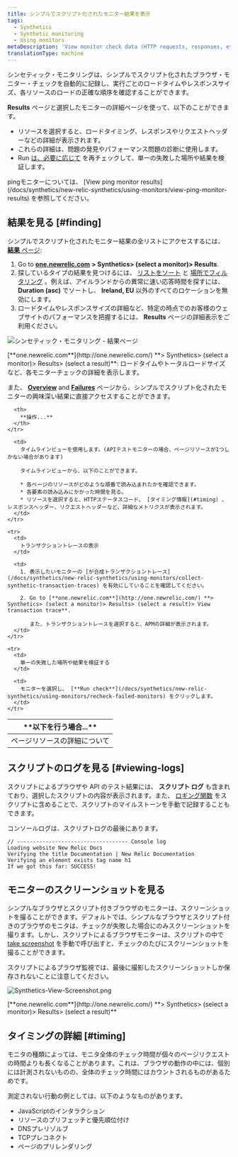 ```yaml
---
title: シンプルでスクリプト化されたモニター結果を表示
tags:
  - Synthetics
  - Synthetic monitoring
  - Using monitors
metaDescription: 'View monitor check data (HTTP requests, responses, etc.) with synthetics monitoring. For browser monitors, view waterfall details of resource load time.'
translationType: machine
---
```


シンセティック・モニタリングは、シンプルでスクリプト化されたブラウザ・モニター・チェックを自動的に記録し、実行ごとのロードタイムやレスポンスサイズ、各リソースのロードの正確な順序を確認することができます。

**Results** ページと選択したモニターの詳細ページを使って、以下のことができます。

* リソースを選択すると、ロードタイミング、レスポンスやリクエストヘッダーなどの詳細が表示されます。
* これらの詳細は、問題の発見やパフォーマンス問題の診断に使用します。
* Run [は、必要に応じて](/docs/synthetics/new-relic-synthetics/using-monitors/recheck-failed-monitors) を再チェックして、単一の失敗した場所や結果を検証します。

<Callout variant="tip">
  pingモニターについては、 [View ping monitor results](/docs/synthetics/new-relic-synthetics/using-monitors/view-ping-monitor-results) を参照してください。
</Callout>

## 結果を見る [#finding]

シンプルでスクリプト化されたモニター結果の全リストにアクセスするには、 [**結果** ページ](/docs/synthetics/new-relic-synthetics/pages/synthetics-results-access-individual-monitor-runs):

1. Go to [**one.newrelic.com**](http://one.newrelic.com/) **> Synthetics> (select a monitor)> Results**.
2. 探しているタイプの結果を見つけるには、 [リストをソート](/docs/synthetics/new-relic-synthetics/pages/synthetics-results-access-individual-monitor-runs#sort-list) と [場所でフィルタリング](/docs/synthetics/new-relic-synthetics/pages/synthetics-results-access-individual-monitor-runs#filter-location) 。例えば、アイルランドからの異常に速い応答時間を探すには、 **Duration (asc)** でソートし、 **Ireland, EU** 以外のすべてのロケーションを無効にします。
3. ロードタイムやレスポンスサイズの詳細など、特定の時点でのお客様のウェブサイトのパフォーマンスを把握するには、 **Results** ページの詳細表示をご利用ください。

![シンセティック・モニタリング - 結果ページ](./images/synthetic-monitoring-results.png "シンセティック・モニタリング - 結果ページ")

<figcaption>
  [**one.newrelic.com**](http://one.newrelic.com/) **> Synthetics> (select a monitor)> Results> (select a result)**: ロードタイムやトータルロードサイズなど、各モニターチェックの詳細を表示します。
</figcaption>

また、 [**Overview**](/docs/synthetics/new-relic-synthetics/pages/synthetics-overview-page-view-monitors-performance) and [**Failures**](/docs/synthetics/new-relic-synthetics/pages/synthetics-failures-troubleshoot-downtime) ページから、シンプルでスクリプト化されたモニターの興味深い結果に直接アクセスすることができます。

<table id="using">
  <thead>
    <tr>
      <th width={250}>
        **以下を行う場合...**
      </th>

      <th>
        **操作...**
      </th>
    </tr>
  </thead>

  <tbody>
    <tr>
      <td>
        ページリソースの詳細について
      </td>

      <td>
        タイムラインビューを使用します。(APIテストモニターの場合、ページリソースが1つしかない場合があります)

        タイムラインビューから、以下のことができます。

        * 各ページのリソースがどのような順番で読み込まれたかを確認できます。
        * 各要素の読み込みにかかった時間を見る。
        * リソースを選択すると、HTTPステータスコード、 [タイミング情報](#timing) 、レスポンスヘッダー、リクエストヘッダーなど、詳細なメトリクスが表示されます。
      </td>
    </tr>

    <tr>
      <td>
        トランザクショントレースの表示
      </td>

      <td>
        1. 表示したいモニターの [が合成トランザクショントレース](/docs/synthetics/new-relic-synthetics/using-monitors/collect-synthetic-transaction-traces) を有効にしていることを確認してください。

        2. Go to [**one.newrelic.com**](http://one.newrelic.com/) **> Synthetics> (select a monitor)> Results> (select a result)> View transaction trace**.

           また、トランザクショントレースを選択すると、APMの詳細が表示されます。
      </td>
    </tr>

    <tr>
      <td>
        単一の失敗した場所や結果を検証する
      </td>

      <td>
        モニターを選択し、 [**Run check**](/docs/synthetics/new-relic-synthetics/using-monitors/recheck-failed-monitors) をクリックします。
      </td>
    </tr>
  </tbody>
</table>

## スクリプトのログを見る [#viewing-logs]

スクリプトによるブラウザや API のテスト結果には、 **スクリプト ログ** も含まれており、選択したスクリプトの内容が表示されます。また、 [ロギング関数](/docs/synthetics/new-relic-synthetics/scripting-monitors/writing-scripted-browsers#logging) をスクリプトに含めることで、スクリプトのマイルストーンを手動で記録することもできます。

コンソールログは、スクリプトログの最後にあります。

```
// ----------------------------------- Console log
Loading website New Relic Docs
Verifying the title Documentation | New Relic Documentation
Verifying an element exists tag name h1
If we got this far: SUCCESS!
```

## モニターのスクリーンショットを見る

シンプルなブラウザとスクリプト付きブラウザのモニターは、スクリーンショットを撮ることができます。デフォルトでは、シンプルなブラウザとスクリプト付きのブラウザのモニタは、チェックが失敗した場合にのみスクリーンショットを撮ります。しかし、スクリプトによるブラウザモニターは、スクリプトの中で [take screenshot](/docs/synthetics/new-relic-synthetics/scripting-monitors/synthetics-scripted-browser-reference-monitor-versions-050#browser-takeScreenshot) を手動で呼び出すと、チェックのたびにスクリーンショットを撮ることができます。

<Callout variant="tip">
  スクリプトによるブラウザ監視では、最後に撮影したスクリーンショットしか保存されないことに注意してください。
</Callout>

![Synthetics-View-Screenshot.png](./images/Screenshot-in-Synthetic-monitoring---Results.png "Synthetics-View-Screenshot.png")

<figcaption>
  [**one.newrelic.com**](http://one.newrelic.com/) **> Synthetics> (select a monitor)> Results> (select a result)**
</figcaption>

## タイミングの詳細 [#timing]

モニタの種類によっては、モニタ全体のチェック時間が個々のページリクエストの時間よりも長くなることがあります。これは、ブラウザの動作の中には、個別には計測されないものの、全体のチェック時間にはカウントされるものがあるためです。

測定されない行動の例としては、以下のようなものがあります。

* JavaScriptのインタラクション
* リソースのプリフェッチと優先順位付け
* DNSプレリゾルブ
* TCPプレコネクト
* ページのプリレンダリング